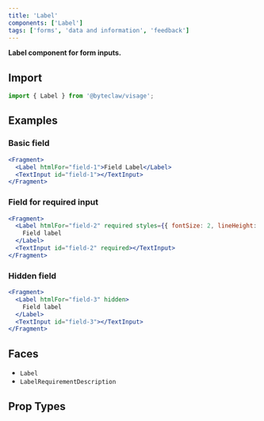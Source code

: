 ```yaml
---
title: 'Label'
components: ['Label']
tags: ['forms', 'data and information', 'feedback']
---
```


**Label component for form inputs.**

## Import

```js transpile=false
import { Label } from '@byteclaw/visage';
```

## Examples

### Basic field

```jsx live=true
<Fragment>
  <Label htmlFor="field-1">Field Label</Label>
  <TextInput id="field-1"></TextInput>
</Fragment>
```

### Field for required input

```jsx live=true
<Fragment>
  <Label htmlFor="field-2" required styles={{ fontSize: 2, lineHeight: 2 }}>
    Field label
  </Label>
  <TextInput id="field-2" required></TextInput>
</Fragment>
```

### Hidden field

```jsx live=true
<Fragment>
  <Label htmlFor="field-3" hidden>
    Field label
  </Label>
  <TextInput id="field-3"></TextInput>
</Fragment>
```

## Faces

- `Label`
- `LabelRequirementDescription`

## Prop Types

<PropTypes component="Label" />
